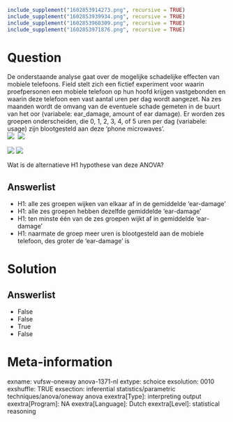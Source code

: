 ```r
include_supplement("1602853914273.png", recursive = TRUE)
include_supplement("1602853939934.png", recursive = TRUE)
include_supplement("1602853960309.png", recursive = TRUE)
include_supplement("1602853971876.png", recursive = TRUE)
```

Question
========
De onderstaande analyse gaat over de mogelijke schadelijke effecten van
mobiele telefoons. Field stelt zich een fictief experiment voor waarin
proefpersonen een mobiele telefoon op hun hoofd krijgen vastgebonden en
waarin deze telefoon een vast aantal uren per dag wordt aangezet. Na zes
maanden wordt de omvang van de eventuele schade gemeten in de buurt van
het oor (variabele: ear\_damage, amount of ear damage). Er worden zes
groepen onderscheiden, die 0, 1, 2, 3, 4, of 5 uren per dag (variabele:
usage) zijn blootgesteld aan deze ‘phone microwaves’.  
![](1602853914273.png) 
![](1602853939934.png)
  
![](1602853960309.png) ![](1602853971876.png)
  
Wat is de alternatieve H1 hypothese van deze ANOVA?

Answerlist
----------
* H1: alle zes groepen wijken van elkaar af in de gemiddelde ‘ear-damage’
* H1: alle zes groepen hebben dezelfde gemiddelde ‘ear-damage’
* H1: ten minste één van de zes groepen wijkt af in gemiddelde
  ‘ear-damage’
* H1: naarmate de groep meer uren is blootgesteld aan de mobiele telefoon,
  des groter de ‘ear-damage’ is

Solution
========










Answerlist
----------
* False
* False
* True
* False

Meta-information
================
exname: vufsw-oneway anova-1371-nl
extype: schoice
exsolution: 0010
exshuffle: TRUE
exsection: inferential statistics/parametric techniques/anova/oneway anova
exextra[Type]: interpreting output
exextra[Program]: NA
exextra[Language]: Dutch
exextra[Level]: statistical reasoning

